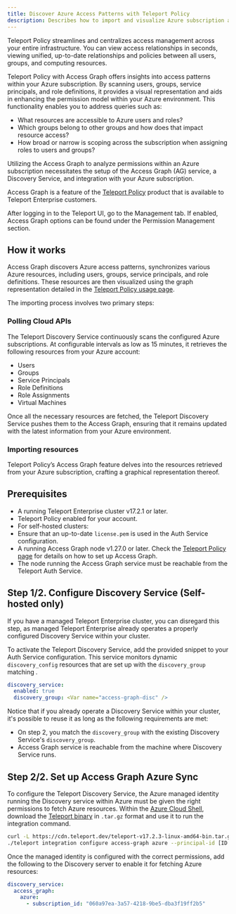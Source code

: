 ```yaml
---
title: Discover Azure Access Patterns with Teleport Policy
description: Describes how to import and visualize Azure subscription access patterns using Teleport Policy and Access Graph.
---
```


Teleport Policy streamlines and centralizes access management across your entire infrastructure. You can view access
relationships in seconds, viewing unified, up-to-date relationships and policies between all users, groups, and
computing resources.

Teleport Policy with Access Graph offers insights into access patterns within your Azure subscription. By scanning
users, groups, service principals, and role definitions, it provides a visual representation and aids in enhancing the permission model
within your Azure environment. This functionality enables you to address queries such as:

- What resources are accessible to Azure users and roles?
- Which groups belong to other groups and how does that impact resource access?
- How broad or narrow is scoping across the subscription when assigning roles to users and groups?

Utilizing the Access Graph to analyze permissions within an Azure subscription necessitates the setup of the Access
Graph (AG) service, a Discovery Service, and integration with your Azure subscription.

Access Graph is a feature of the [Teleport Policy](https://goteleport.com/platform/policy/) product that is available to Teleport Enterprise customers.

After logging in to the Teleport UI, go to the Management tab. If enabled, Access Graph options can be found under
the Permission Management section.

## How it works

Access Graph discovers Azure access patterns, synchronizes various Azure resources,
including users, groups, service principals, and role definitions.
These resources are then visualized using the graph representation detailed in the
[Teleport Policy usage page](../policy-how-to-use.mdx).

The importing process involves two primary steps:

### Polling Cloud APIs

The Teleport Discovery Service continuously scans the configured Azure subscriptions. At configurable intervals as
low as 15 minutes, it retrieves the following resources from your Azure account:

- Users
- Groups
- Service Principals
- Role Definitions
- Role Assignments
- Virtual Machines

Once all the necessary resources are fetched, the Teleport Discovery Service pushes them to the Access Graph, ensuring
that it remains updated with the latest information from your Azure environment.

### Importing resources

Teleport Policy’s Access Graph feature delves into the resources retrieved from your Azure subscription, crafting a
graphical representation thereof.

## Prerequisites

- A running Teleport Enterprise cluster v17.2.1 or later.
- Teleport Policy enabled for your account.
- For self-hosted clusters:
- Ensure that an up-to-date `license.pem` is used in the Auth Service configuration.
- A running Access Graph node v1.27.0 or later.
Check the [Teleport Policy page](../teleport-policy.mdx) for details on
how to set up Access Graph.
- The node running the Access Graph service must be reachable from the Teleport Auth Service.

## Step 1/2. Configure Discovery Service (Self-hosted only)

<Notice type="warning">
  If you have a managed Teleport Enterprise cluster, you can disregard
  this step, as managed Teleport Enterprise already operates a properly configured
  Discovery Service within your cluster.
</Notice>

To activate the Teleport Discovery Service, add the provided snippet to your Auth Service configuration.
This service monitors dynamic `discovery_config` resources that are set up with the `discovery_group` matching
<Var name="access-graph-disc" />.

```yaml
discovery_service:
  enabled: true
  discovery_group: <Var name="access-graph-disc" />
```

Notice that if you already operate a Discovery Service within your cluster,
it's possible to reuse it as long as the following requirements are met:

- On step 2, you match the `discovery_group` with the existing Discovery Service's
`discovery_group`.
- Access Graph service is reachable from the machine where Discovery Service runs.

## Step 2/2. Set up Access Graph Azure Sync

To configure the Teleport Discovery Service, the Azure managed identity running the Discovery service within
Azure must be given the right permissions to fetch Azure resources. Within the
[Azure Cloud Shell](https://portal.azure.com/#cloudshell/), download the
[Teleport binary](https://goteleport.com/download/#install-links) in `.tar.gz` format and use it to run the integration
command.

```bash
curl -L https://cdn.teleport.dev/teleport-v17.2.3-linux-amd64-bin.tar.gz | tar xz
./teleport integration configure access-graph azure --principal-id [ID of managed identity] --role-name [new role to create] --subscription-id [Azure subscription ID]
```

Once the managed identity is configured with the correct permissions, add the following to the Discovery server to
enable it for fetching Azure resources:

```yaml
discovery_service:
  access_graph:
    azure:
      - subscription_id: "060a97ea-3a57-4218-9be5-dba3f19ff2b5"
```

